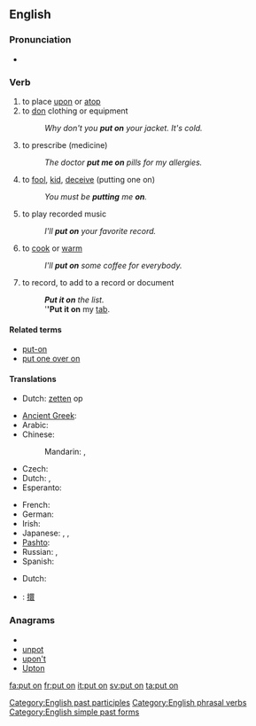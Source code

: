 ==English==

===Pronunciation===
* {{audio|En-uk-to put on.ogg|Audio (UK)}}

===Verb===
{{en-verb|inf=to [[put]] [[on]]|puts on|putting on|put on}}

# to place [[upon]] or [[atop]]
# to [[don]] clothing or equipment
#: ''Why don't you '''put on''' your jacket. It's cold.''
# {{idiom}} to prescribe (medicine)
#: ''The doctor '''put me on''' pills for my allergies.''
# {{idiom}} to [[fool]], [[kid]], [[deceive]] (putting one on)
#: ''You must be '''putting''' me '''on'''.''
# {{idiom}} to play recorded music
#: ''I'll '''put on''' your favorite record.''
# to [[cook]] or [[warm]]
#: ''I'll '''put on''' some coffee for everybody.''
# to record, to add to a record or document
#: '''''Put it on''' the list.''
#: '''''Put it on''' my [[tab]].

====Related terms====
* [[put-on]]
* [[put one over on]]

====Translations====
{{trans-top|to place upon}}
* Dutch: [[zetten]] op
{{trans-mid}}
{{trans-bottom}}

{{trans-top|to don clothing}}
* [[Ancient Greek]]: {{tø|grc|ἕννυμι|tr=hennumi|sc=polytonic}}
* Arabic: {{t-|ar|لبس|tr=lábisa}}
* Chinese:
*: Mandarin: {{t|cmn|穿上|tr=chuānshang|sc=Hani}},  {{t-|cmn|穿|tr=chuān|sc=Hani}}
* Czech: {{t-|cs|obléct}}
* Dutch: {{t+|nl|aantrekken}}, {{t+|nl|aandoen}}
* Esperanto: {{t-|eo|surmeti|xs=Esperanto}}
{{trans-mid}}
* French: {{t+|fr|mettre}}
* German: {{t+|de|anziehen}}
* Irish: {{t-|ga|cuir ar|xs=Irish}}
* Japanese: {{t+|ja|着る|tr=きる, kiru}},  {{t|ja|着く|tr=はく, haku}},  {{t|ja|被る|tr=かぶる, kaburu}}
* [[Pashto]]: {{t-|ps|اغوستل|tr=aγustəl|sc=ps-Arab|xs=Pashto}}
* Russian: {{qualifier|imperfective}} {{t+|ru|надевать|tr=nadevát'}},  {{qualifier|perfective}} {{t+|ru|надеть|tr=nadét'}}
* Spanish: {{t-|es|ponerse}}
{{trans-bottom}}

{{trans-top|to play recorded music}}
* Dutch: {{t-|nl|opzetten}}
{{trans-mid}}
{{trans-bottom}}

{{checktrans-top}}
* {{ttbc|CJKV Characters}}: [[擐]]
{{trans-bottom}}

===Anagrams===
* {{alphagram|noptu}}
* [[unpot#English|unpot]]
* [[upon't#English|upon't]]
* [[Upton#English|Upton]]

[[Category:English past participles]]
[[Category:English phrasal verbs]]
[[Category:English simple past forms]]

[[fa:put on]]
[[fr:put on]]
[[it:put on]]
[[sv:put on]]
[[ta:put on]]
